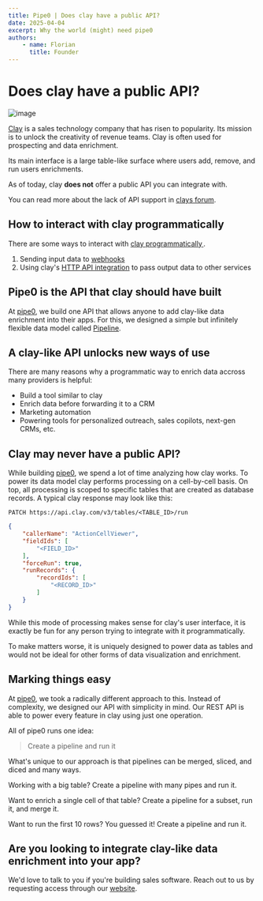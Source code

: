 ```yaml
---
title: Pipe0 | Does clay have a public API?
date: 2025-04-04
excerpt: Why the world (might) need pipe0
authors:
    - name: Florian
      title: Founder
---
```



# Does clay have a public API?

![image](/media/blog/20250405-1.jpg)

[Clay](https://clay.com) is a sales technology company that has risen to popularity.
Its mission is to unlock the creativity of revenue teams. Clay is often used for prospecting and data enrichment.

Its main interface is a large table-like surface where users add, remove, and run users enrichments.

As of today, clay **does not** offer a public API you can integrate with.

You can read more about the lack of API support in [clays forum](https://community.clay.com/x/support/zxof33why6ow/how-to-access-clays-get-request-api-documentation).

## How to interact with clay programmatically

There are some ways to interact with [clay programmatically ](https://community.clay.com/x/support/lmkxpekv8cvh/where-can-i-find-the-api-documentation-for-clays-a).

1. Sending input data to [webhooks](https://www.clay.com/university/guide/webhook-integration-guide)
2. Using clay's [HTTP API integration](https://docs.clay.com/en/articles/9672489-http-api-with-clay) to pass output data to other services

## Pipe0 is the API that clay should have built

At [pipe0](https://pipe0.com), we build one API that allows anyone to add clay-like data enrichment into their apps. 
For this, we designed a simple but infinitely flexible data model called [Pipeline](/resources/documentation/pipeline).

## A clay-like API unlocks new ways of use

There are many reasons why a programmatic way to enrich data accross many providers is helpful:

- Build a tool similar to clay
- Enrich data before forwarding it to a CRM
- Marketing automation
- Powering tools for personalized outreach, sales copilots, next-gen CRMs, etc.

## Clay may never have a public API?

While building [pipe0](https://pipe0.com), we spend a lot of time analyzing how clay works. To power its data model clay performs 
processing on a cell-by-cell basis. On top, all processing is scoped to specific tables that are created as database records. A typical clay 
response may look like this:

`PATCH https://api.clay.com/v3/tables/<TABLE_ID>/run`

```json
{
	"callerName": "ActionCellViewer",
	"fieldIds": [
		"<FIELD_ID>"
	],
	"forceRun": true,
	"runRecords": {
		"recordIds": [
			"<RECORD_ID>"
		]
	}
}
```

While this mode of processing makes sense for clay's user interface, it is exactly be fun for any person trying to integrate with it programmatically.

To make matters worse, it is uniquely designed to power data as tables and would not be ideal for other forms of data
visualization and enrichment.

## Marking things easy

At [pipe0](https://pipe0.com), we took a radically different approach to this. Instead of complexity, we designed our 
API with simplicity in mind. Our REST API is able to power every feature in clay using just one operation.

All of pipe0 runs one idea:

> Create a pipeline and run it

What's unique to our approach is that pipelines can be merged, sliced, and diced and many ways.

Working with a big table? Create a pipeline with many pipes and run it.

Want to enrich a single cell of that table? Create a pipeline for a subset, run it, and merge it.

Want to run the first 10 rows? You guessed it! Create a pipeline and run it.

## Are you looking to integrate clay-like data enrichment into your app?

We'd love to talk to you if you're building sales software. Reach out to us by requesting access through our [website](https://pipe0.com).

